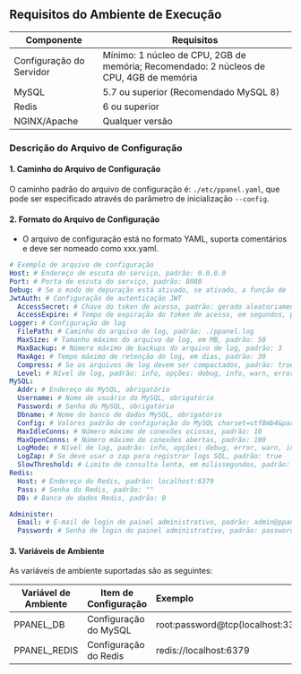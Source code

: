 ## Requisitos do Ambiente de Execução

| Componente               | Requisitos                                                                             |
| ------------------------ | -------------------------------------------------------------------------------------- |
| Configuração do Servidor | Mínimo: 1 núcleo de CPU, 2GB de memória; Recomendado: 2 núcleos de CPU, 4GB de memória |
| MySQL                    | 5.7 ou superior (Recomendado MySQL 8)                                                  |
| Redis                    | 6 ou superior                                                                          |
| NGINX/Apache             | Qualquer versão                                                                        |

### Descrição do Arquivo de Configuração

#### 1. Caminho do Arquivo de Configuração

O caminho padrão do arquivo de configuração é: `./etc/ppanel.yaml`, que pode ser especificado através do parâmetro de inicialização `--config`.

#### 2. Formato do Arquivo de Configuração

- O arquivo de configuração está no formato YAML, suporta comentários e deve ser nomeado como xxx.yaml.

```yaml
# Exemplo de arquivo de configuração
Host: # Endereço de escuta do serviço, padrão: 0.0.0.0
Port: # Porta de escuta do serviço, padrão: 8080
Debug: # Se o modo de depuração está ativado, se ativado, a função de log de fundo não estará disponível, padrão: false
JwtAuth: # Configuração de autenticação JWT
  AccessSecret: # Chave do token de acesso, padrão: gerado aleatoriamente
  AccessExpire: # Tempo de expiração do token de acesso, em segundos, padrão: 604800
Logger: # Configuração de log
  FilePath: # Caminho do arquivo de log, padrão: ./ppanel.log
  MaxSize: # Tamanho máximo do arquivo de log, em MB, padrão: 50
  MaxBackup: # Número máximo de backups do arquivo de log, padrão: 3
  MaxAge: # Tempo máximo de retenção do log, em dias, padrão: 30
  Compress: # Se os arquivos de log devem ser compactados, padrão: true
  Level: # Nível de log, padrão: info, opções: debug, info, warn, error, panic, fatal
MySQL:
  Addr: # Endereço do MySQL, obrigatório
  Username: # Nome de usuário do MySQL, obrigatório
  Password: # Senha do MySQL, obrigatório
  Dbname: # Nome do banco de dados MySQL, obrigatório
  Config: # Valores padrão de configuração do MySQL charset=utf8mb4&parseTime=true&loc=Asia%2FShanghai
  MaxIdleConns: # Número máximo de conexões ociosas, padrão: 10
  MaxOpenConns: # Número máximo de conexões abertas, padrão: 100
  LogMode: # Nível de log, padrão: info, opções: debug, error, warn, info
  LogZap: # Se deve usar o zap para registrar logs SQL, padrão: true
  SlowThreshold: # Limite de consulta lenta, em milissegundos, padrão: 1000
Redis:
  Host: # Endereço do Redis, padrão: localhost:6379
  Pass: # Senha do Redis, padrão: ""
  DB: # Banco de dados Redis, padrão: 0

Administer:
  Email: # E-mail de login do painel administrativo, padrão: admin@ppanel.dev
  Password: # Senha de login do painel administrativo, padrão: password
```

#### 3. Variáveis de Ambiente

As variáveis de ambiente suportadas são as seguintes:

| Variável de Ambiente | Item de Configuração  | Exemplo                                    |
| -------------------- | --------------------- | :----------------------------------------- |
| PPANEL_DB            | Configuração do MySQL | root:password@tcp(localhost:3306)/vpnboard |
| PPANEL_REDIS         | Configuração do Redis | redis://localhost:6379                     |


<Giscus />
